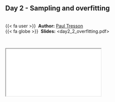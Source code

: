 
::: {.callout-note icon=true appearance="simple"}
## Day 2 - Sampling and overfitting {.unnumbered}

<br />
{{< fa user >}} &nbsp;**Author:**  [Paul Tresson](http://paul.tresson.eu/)<br/>
{{< fa globe >}} &nbsp;**Slides:** <day2_2_overfitting.pdf>
:::


<br />

<div class="container">
  <iframe class="responsive-iframe" src="courses/day2_2_overfitting.pdf"></iframe>
</div> 